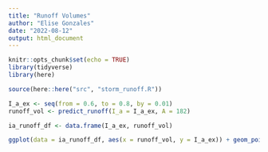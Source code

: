 ```yaml
---
title: "Runoff Volumes"
author: "Elise Gonzales"
date: "2022-08-12"
output: html_document
---
```


```r
knitr::opts_chunk$set(echo = TRUE)
library(tidyverse)
library(here)
```

```r
source(here::here("src", "storm_runoff.R"))
```

```r
I_a_ex <- seq(from = 0.6, to = 0.8, by = 0.01)
runoff_vol <- predict_runoff(I_a = I_a_ex, A = 182)

ia_runoff_df <- data.frame(I_a_ex, runoff_vol)
```


```r
ggplot(data = ia_runoff_df, aes(x = runoff_vol, y = I_a_ex)) + geom_point() + geom_line() + labs(x = "Stormwater volume (ft^3)", y = "impervious fraction") + ggsave(here("figs", "ia_runoff_plot.png"))

```

